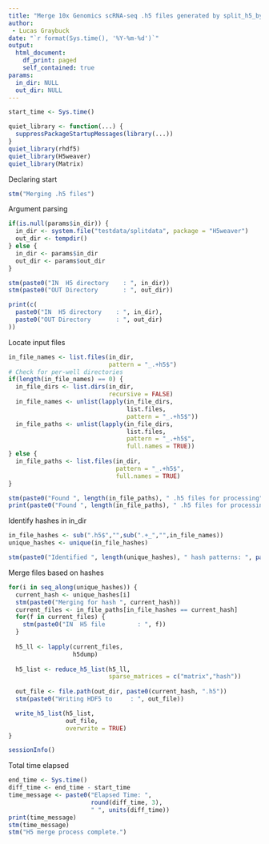 ```yaml
---
title: "Merge 10x Genomics scRNA-seq .h5 files generated by split_h5_by_hash.Rmd"
author: 
 - Lucas Graybuck
date: "`r format(Sys.time(), '%Y-%m-%d')`"
output:
  html_document:
    df_print: paged
    self_contained: true
params:
  in_dir: NULL
  out_dir: NULL
---
```


```r
start_time <- Sys.time()

quiet_library <- function(...) {
  suppressPackageStartupMessages(library(...))
}
quiet_library(rhdf5)
quiet_library(H5weaver)
quiet_library(Matrix)
```

Declaring start
```r
stm("Merging .h5 files")
```

Argument parsing
```r
if(is.null(params$in_dir)) {
  in_dir <- system.file("testdata/splitdata", package = "H5weaver")
  out_dir <- tempdir()
} else {
  in_dir <- params$in_dir
  out_dir <- params$out_dir
}

stm(paste0("IN  H5 directory    : ", in_dir))
stm(paste0("OUT Directory       : ", out_dir))
```

```r
print(c(
  paste0("IN  H5 directory    : ", in_dir),
  paste0("OUT Directory       : ", out_dir)
))
```

Locate input files
```r
in_file_names <- list.files(in_dir, 
                            pattern = "_.+h5$")
# Check for per-well directories
if(length(in_file_names) == 0) {
  in_file_dirs <- list.dirs(in_dir, 
                            recursive = FALSE)
  in_file_names <- unlist(lapply(in_file_dirs,
                                 list.files, 
                                 pattern = "_.+h5$"))
  in_file_paths <- unlist(lapply(in_file_dirs,
                                 list.files,
                                 pattern = "_.+h5$", 
                                 full.names = TRUE))
} else {
  in_file_paths <- list.files(in_dir, 
                              pattern = "_.+h5$", 
                              full.names = TRUE)
}

stm(paste0("Found ", length(in_file_paths), " .h5 files for processing"))
print(paste0("Found ", length(in_file_paths), " .h5 files for processing"))
```

Identify hashes in in_dir
```r
in_file_hashes <- sub(".h5$","",sub(".+_","",in_file_names))
unique_hashes <- unique(in_file_hashes)

stm(paste0("Identified ", length(unique_hashes), " hash patterns: ", paste(unique_hashes, collapse = ", ")))
```

Merge files based on hashes
```r
for(i in seq_along(unique_hashes)) {
  current_hash <- unique_hashes[i]
  stm(paste0("Merging for hash ", current_hash))
  current_files <- in_file_paths[in_file_hashes == current_hash]
  for(f in current_files) {
    stm(paste0("IN  H5 file         : ", f))
  }
  
  h5_ll <- lapply(current_files,
                  h5dump)
  
  h5_list <- reduce_h5_list(h5_ll,
                            sparse_matrices = c("matrix","hash"))
  
  out_file <- file.path(out_dir, paste0(current_hash, ".h5"))
  stm(paste0("Writing HDF5 to     : ", out_file))

  write_h5_list(h5_list,
                out_file,
                overwrite = TRUE)
}
```

```r
sessionInfo()
```

Total time elapsed
```r
end_time <- Sys.time()
diff_time <- end_time - start_time
time_message <- paste0("Elapsed Time: ", 
                       round(diff_time, 3),
                       " ", units(diff_time))
print(time_message)
stm(time_message)
stm("H5 merge process complete.")
```

